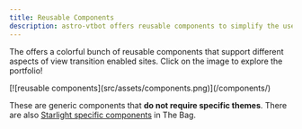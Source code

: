 ```yaml
---
title: Reusable Components
description: astro-vtbot offers reusable components to simplify the use of view transitions in Astro projects
---
```



The <BoT/> offers a colorful bunch of reusable components that support different aspects of view transition enabled sites.  Click on the image to explore the portfolio!


<div style="view-transition-name:bot">[![reusable components](src/assets/components.png)](/components/)</div>

These are generic components that **do not require specific themes**. There are also [Starlight specific components](/jotter/starlight/guide/) in The Bag.

<DemosAndComponents title="reuse" />

